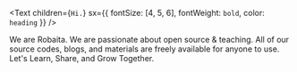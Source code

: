<Text
  children={`Hi.`}
  sx={{ fontSize: [4, 5, 6], fontWeight: `bold`, color: `heading` }}
/>

We are Robaita. We are passionate about open source & teaching. All of our source codes, blogs, and materials are freely available for anyone to use. Let's Learn, Share, and Grow Together.
